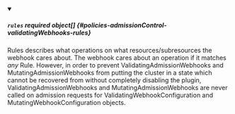 


<details className="config-field" data-expandable="true" open>
<summary>

##### `rules` <span className="config-field-required" data-required="false">required</span> <span className="config-field-type">object[]</span> <span className="config-field-default"></span> <span className="config-field-enum"></span> {#policies-admissionControl-validatingWebhooks-rules}

Rules describes what operations on what resources/subresources the webhook cares about.
The webhook cares about an operation if it matches _any_ Rule.
However, in order to prevent ValidatingAdmissionWebhooks and MutatingAdmissionWebhooks
from putting the cluster in a state which cannot be recovered from without completely
disabling the plugin, ValidatingAdmissionWebhooks and MutatingAdmissionWebhooks are never called
on admission requests for ValidatingWebhookConfiguration and MutatingWebhookConfiguration objects.

</summary>

<PartialRulesreference />


</details>
